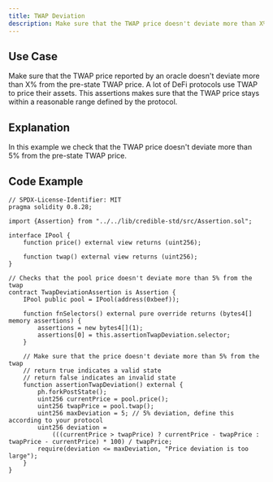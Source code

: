```yaml
---
title: TWAP Deviation
description: Make sure that the TWAP price doesn't deviate more than X% from the TWAP price.
---
```


## Use Case
Make sure that the TWAP price reported by an oracle doesn't deviate more than X% from the pre-state TWAP price.
A lot of DeFi protocols use TWAP to price their assets. This assertions makes sure that the TWAP price stays within a reasonable range defined by the protocol.

## Explanation
In this example we check that the TWAP price doesn't deviate more than 5% from the pre-state TWAP price.

## Code Example
```solidity
// SPDX-License-Identifier: MIT
pragma solidity 0.8.28;

import {Assertion} from "../../lib/credible-std/src/Assertion.sol";

interface IPool {
    function price() external view returns (uint256);

    function twap() external view returns (uint256);
}

// Checks that the pool price doesn't deviate more than 5% from the twap
contract TwapDeviationAssertion is Assertion {
    IPool public pool = IPool(address(0xbeef));

    function fnSelectors() external pure override returns (bytes4[] memory assertions) {
        assertions = new bytes4[](1);
        assertions[0] = this.assertionTwapDeviation.selector;
    }

    // Make sure that the price doesn't deviate more than 5% from the twap
    // return true indicates a valid state
    // return false indicates an invalid state
    function assertionTwapDeviation() external {
        ph.forkPostState();
        uint256 currentPrice = pool.price();
        uint256 twapPrice = pool.twap();
        uint256 maxDeviation = 5; // 5% deviation, define this according to your protocol
        uint256 deviation =
            (((currentPrice > twapPrice) ? currentPrice - twapPrice : twapPrice - currentPrice) * 100) / twapPrice;
        require(deviation <= maxDeviation, "Price deviation is too large");
    }
}
```